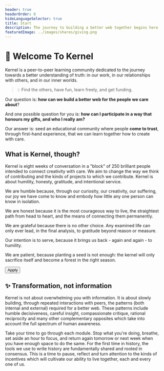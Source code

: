 ```yaml
---
header: true
headerOrder: 0
hideLanguageSelector: true
title: Start
description: The journey to building a better web together begins here.
featuredImage: ../images/shares/giving.png
---
```


# 🌱 Welcome To Kernel

Kernel is a peer-to-peer learning community dedicated to the journey towards a better understanding of truth: in our work, in our relationships with others, and in our inner worlds. 

> 💡 Find the others, have fun, learn freely, and get funding. 

Our question is: **how can we build a better web for the people we care about**? 

And one possible question for you is: **how can I participate in a way that honours my gifts, and who I really am?** 

Our answer is: seed an educational community where people **come to trust**, through first-hand experience, that we can learn together how to create with care. 

## What is Kernel, though?

Kernel is eight weeks of conversation in a "block" of 250 brilliant people intended to connect creativity with care. We aim to change the way we think of contributing and the kinds of projects to which we contribute. Kernel is about humility, honesty, gratitude, and intentional service.

<Process>

We are humble because, through our curiosity, our creativity, our suffering, our joy we have come to know and embody how little any one person can know in isolation.

We are honest because it is the most courageous way to live, the straightest path from head to heart, and the means of connecting them permanently.

We are grateful because there is no other choice. Any examined life can only ever lead, in the final analysis, to gratitude beyond reason or measure.

Our intention is to serve, because it brings us back - again and again - to humility.

We are patient, because planting a seed is not enough: the kernel will only sacrifice itself and become a forest in the right season.

</Process>

<Aligner center>

<Button hideExternalIcon to="https://apply.kernel.community">Apply</Button>

</Aligner>

## ✨ Transformation, not information

Kernel is not about overwhelming you with information. It is about slowly building, through repeated interactions with peers, the patterns (both internal and external) required for a better web. These patterns include humble decisiveness, careful insight, compassionate critique, rational reciprocity and many other complementary opposites which take into account the full spectrum of human awareness. 

Take your time to go through each module. Stop what you're doing, breathe, set aside an hour to focus, and return again tomorrow or next week when you have enough space to do the same. For the first time in history, the tools we use to write history are fundamentally shared and rooted in consensus. This is a time to pause, reflect and turn attention to the kinds of incentives which will cultivate our ability to live together, each and every one of us.

